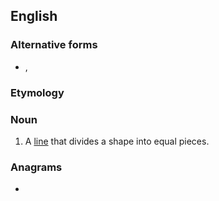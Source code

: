 ==English==

===Alternative forms===
* {{l|en|centreline}}, {{l|en|centre line}}

===Etymology===
{{compound|en|center|line}}

===Noun===
{{en-noun}}

# A [[line]] that divides a shape into equal pieces.

===Anagrams===
* {{anagrams|en|a=ceeeilnnrt|centreline}}